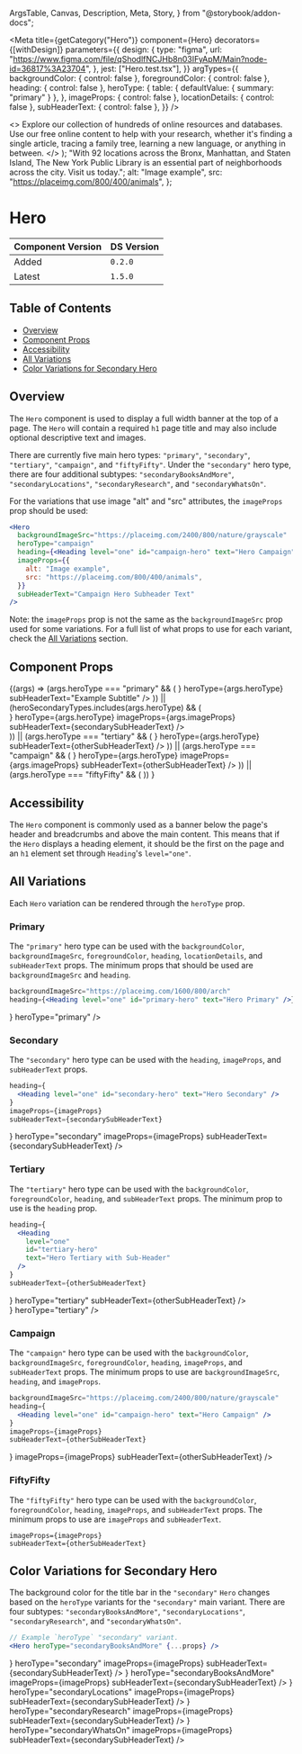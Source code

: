   ArgsTable,
  Canvas,
  Description,
  Meta,
  Story,
} from "@storybook/addon-docs";


<Meta
  title={getCategory("Hero")}
  component={Hero}
  decorators={[withDesign]}
  parameters={{
    design: {
      type: "figma",
      url: "https://www.figma.com/file/qShodlfNCJHb8n03IFyApM/Main?node-id=36817%3A23704",
    },
    jest: ["Hero.test.tsx"],
  }}
  argTypes={{
    backgroundColor: { control: false },
    foregroundColor: { control: false },
    heading: { control: false },
    heroType: {
      table: { defaultValue: { summary: "primary" } },
    },
    imageProps: { control: false },
    locationDetails: { control: false },
    subHeaderText: { control: false },
  }}
/>

  <>
    Explore our collection of hundreds of online resources and databases. Use
    our free online content to help with your research, whether it's finding a
    single article, tracing a family tree, learning a new language, or anything
    in between.
  </>
);
  "With 92 locations across the Bronx, Manhattan, and Staten Island, The New York Public Library is an essential part of neighborhoods across the city. Visit us today.";
  alt: "Image example",
  src: "https://placeimg.com/800/400/animals",
};

# Hero

| Component Version | DS Version |
| ----------------- | ---------- |
| Added             | `0.2.0`    |
| Latest            | `1.5.0`    |

## Table of Contents

- [Overview](#overview)
- [Component Props](#component-props)
- [Accessibility](#accessibility)
- [All Variations](#all-variations)
- [Color Variations for Secondary Hero](#color-variations-for-secondary-hero)

## Overview

<Description of={Hero} />

The `Hero` component is used to display a full width banner at the top of a page.
The `Hero` will contain a required `h1` page title and may also include optional
descriptive text and images.

There are currently five main hero types: `"primary"`, `"secondary"`,
`"tertiary"`, `"campaign"`, and `"fiftyFifty"`. Under the `"secondary"` hero type,
there are four additional subtypes: `"secondaryBooksAndMore"`, `"secondaryLocations"`,
`"secondaryResearch"`, and `"secondaryWhatsOn"`.

For the variations that use image "alt" and "src" attributes, the `imageProps`
prop should be used:

```jsx
<Hero
  backgroundImageSrc="https://placeimg.com/2400/800/nature/grayscale"
  heroType="campaign"
  heading={<Heading level="one" id="campaign-hero" text="Hero Campaign" />}
  imageProps={{
    alt: "Image example",
    src: "https://placeimg.com/800/400/animals",
  }}
  subHeaderText="Campaign Hero Subheader Text"
/>
```

Note: the `imageProps` prop is not the same as the `backgroundImageSrc` prop used
for some variations. For a full list of what props to use for each variant, check
the [All Variations](#all-variations) section.

## Component Props

<Canvas withToolbar>
  <Story
    name="Hero with Controls"
    args={{
      backgroundColor: undefined,
      backgroundImageSrc: undefined,
      foregroundColor: undefined,
      heading: undefined,
      heroType: "primary",
      imageProps,
      locationDetails: undefined,
      subHeaderText: undefined,
    }}
  >
    {(args) =>
      (args.heroType === "primary" && (
        <Hero
          {...args}
          backgroundImageSrc="https://placeimg.com/2400/800/nature"
          heading={<Heading level="one" id="1" text="Hero Primary" />}
          heroType={args.heroType}
          subHeaderText="Example Subtitle"
        />
      )) ||
      (heroSecondaryTypes.includes(args.heroType) && (
        <div className="nypl--books-and-more">
          <Hero
            {...args}
            heading={<Heading level="one" id="1" text="Hero Secondary" />}
            heroType={args.heroType}
            imageProps={args.imageProps}
            subHeaderText={secondarySubHeaderText}
          />
        </div>
      )) ||
      (args.heroType === "tertiary" && (
        <Hero
          {...args}
          heading={<Heading level="one" id="1" text="Hero Tertiary" />}
          heroType={args.heroType}
          subHeaderText={otherSubHeaderText}
        />
      )) ||
      (args.heroType === "campaign" && (
        <Hero
          {...args}
          backgroundImageSrc="https://placeimg.com/2400/800/nature"
          heading={<Heading level="one" id="1" text="Hero Campaign" />}
          heroType={args.heroType}
          imageProps={args.imageProps}
          subHeaderText={otherSubHeaderText}
        />
      )) ||
      (args.heroType === "fiftyFifty" && (
        <Hero
          {...args}
          heroType={args.heroType}
          imageProps={{
            ...args.imageProps,
            src: "https://placeimg.com/1200/400/animals",
          }}
          subHeaderText={otherSubHeaderText}
        />
      ))
    }
  </Story>
</Canvas>

<ArgsTable story="Hero with Controls" />

## Accessibility

The `Hero` component is commonly used as a banner below the page's header and
breadcrumbs and above the main content. This means that if the `Hero` displays
a heading element, it should be the first on the page and an `h1` element set
through `Heading`'s `level="one"`.

## All Variations

Each `Hero` variation can be rendered through the `heroType` prop.

### Primary

The `"primary"` hero type can be used with the `backgroundColor`, `backgroundImageSrc`,
`foregroundColor`, `heading`, `locationDetails`, and `subHeaderText` props. The
minimum props that should be used are `backgroundImageSrc` and `heading`.

```jsx
backgroundImageSrc="https://placeimg.com/1600/800/arch"
heading={<Heading level="one" id="primary-hero" text="Hero Primary" />}
```

<Canvas>
  <DSProvider>
    <Hero
      backgroundImageSrc="https://placeimg.com/1600/800/arch"
      heading={<Heading level="one" id="primary-hero" text="Hero Primary" />}
      heroType="primary"
    />
  </DSProvider>
</Canvas>

### Secondary

The `"secondary"` hero type can be used with the `heading`, `imageProps`, and
`subHeaderText` props.

```jsx
heading={
  <Heading level="one" id="secondary-hero" text="Hero Secondary" />
}
imageProps={imageProps}
subHeaderText={secondarySubHeaderText}
```

<Canvas>
  <DSProvider>
    <Hero
      heading={
        <Heading level="one" id="secondary-hero" text="Hero Secondary" />
      }
      heroType="secondary"
      imageProps={imageProps}
      subHeaderText={secondarySubHeaderText}
    />
  </DSProvider>
</Canvas>

### Tertiary

The `"tertiary"` hero type can be used with the `backgroundColor`, `foregroundColor`,
`heading`, and `subHeaderText` props. The minimum prop to use is the `heading`
prop.

```jsx
heading={
  <Heading
    level="one"
    id="tertiary-hero"
    text="Hero Tertiary with Sub-Header"
  />
}
subHeaderText={otherSubHeaderText}
```

<Canvas>
  <DSProvider>
    <Hero
      heading={
        <Heading
          level="one"
          id="tertiary-hero"
          text="Hero Tertiary with Sub-Header"
        />
      }
      heroType="tertiary"
      subHeaderText={otherSubHeaderText}
    />
    <br />
    <Hero
      heading={
        <Heading
          level="one"
          id="tertiary-hero"
          text="Hero Tertiary without Sub-Header text"
        />
      }
      heroType="tertiary"
    />
  </DSProvider>
</Canvas>

### Campaign

The `"campaign"` hero type can be used with the `backgroundColor`,
`backgroundImageSrc`, `foregroundColor`, `heading`, `imageProps`, and
`subHeaderText` props. The minimum props to use are `backgroundImageSrc`,
`heading`, and `imageProps`.

```jsx
backgroundImageSrc="https://placeimg.com/2400/800/nature/grayscale"
heading={
  <Heading level="one" id="campaign-hero" text="Hero Campaign" />
}
imageProps={imageProps}
subHeaderText={otherSubHeaderText}
```

<Canvas>
  <DSProvider>
    <Hero
      backgroundImageSrc="https://placeimg.com/2400/800/nature/grayscale"
      heroType="campaign"
      heading={<Heading level="one" id="campaign-hero" text="Hero Campaign" />}
      imageProps={imageProps}
      subHeaderText={otherSubHeaderText}
    />
  </DSProvider>
</Canvas>

### FiftyFifty

The `"fiftyFifty"` hero type can be used with the `backgroundColor`,
`foregroundColor`, `heading`, `imageProps`, and `subHeaderText` props. The
minimum props to use are `imageProps` and `subHeaderText`.

```
imageProps={imageProps}
subHeaderText={otherSubHeaderText}
```

<Canvas>
  <DSProvider>
    <Hero
      heroType="fiftyFifty"
      imageProps={imageProps}
      subHeaderText={otherSubHeaderText}
    />
  </DSProvider>
</Canvas>

## Color Variations for Secondary Hero

The background color for the title bar in the `"secondary"` `Hero` changes based
on the `heroType` variants for the `"secondary"` main variant. There are four
subtypes: `"secondaryBooksAndMore"`, `"secondaryLocations"`, `"secondaryResearch"`,
and `"secondaryWhatsOn"`.

```jsx
// Example `heroType` "secondary" variant.
<Hero heroType="secondaryBooksAndMore" {...props} />
```

<Canvas>
  <Story name="Color Variations for Secondary Hero">
    <SimpleGrid columns={1}>
      <Heading id="main-secondary-heading" text="secondary" />
      <Hero
        heading={
          <Heading level="one" id="main-secondary-hero" text="Secondary" />
        }
        heroType="secondary"
        imageProps={imageProps}
        subHeaderText={secondarySubHeaderText}
      />
      <Heading id="books-heading" text="secondaryBooksAndMore" />
      <Hero
        heading={<Heading level="one" id="books-hero" text="Books and More" />}
        heroType="secondaryBooksAndMore"
        imageProps={imageProps}
        subHeaderText={secondarySubHeaderText}
      />
      <Heading id="location-heading" text="secondaryLocations" />
      <Hero
        heading={<Heading level="one" id="locations-hero" text="Locations" />}
        heroType="secondaryLocations"
        imageProps={imageProps}
        subHeaderText={secondarySubHeaderText}
      />
      <Heading id="research-heading" text="secondaryResearch" />
      <Hero
        heading={<Heading level="one" id="research-hero" text="Research" />}
        heroType="secondaryResearch"
        imageProps={imageProps}
        subHeaderText={secondarySubHeaderText}
      />
      <Heading id="whats-on-heading" text="secondaryWhatsOn" />
      <Hero
        heading={<Heading level="one" id="whats-on-hero" text="What's On" />}
        heroType="secondaryWhatsOn"
        imageProps={imageProps}
        subHeaderText={secondarySubHeaderText}
      />
    </SimpleGrid>
  </Story>
</Canvas>
